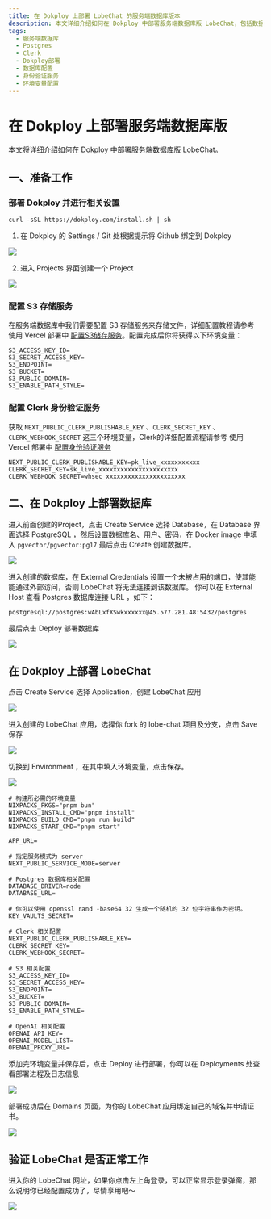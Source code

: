 ```yaml
---
title: 在 Dokploy 上部署 LobeChat 的服务端数据库版本
description: 本文详细介绍如何在 Dokploy 中部署服务端数据库版 LobeChat，包括数据库配置、身份验证服务配置的设置步骤。
tags:
  - 服务端数据库
  - Postgres
  - Clerk
  - Dokploy部署
  - 数据库配置
  - 身份验证服务
  - 环境变量配置
---
```


# 在 Dokploy 上部署服务端数据库版

本文将详细介绍如何在 Dokploy 中部署服务端数据库版 LobeChat。

## 一、准备工作

### 部署 Dokploy 并进行相关设置

```shell
curl -sSL https://dokploy.com/install.sh | sh
```

1. 在 Dokploy 的 Settings / Git 处根据提示将 Github 绑定到 Dokploy

![](https://github.com/user-attachments/assets/c75eb19e-e0f5-4135-91e4-55be8be8a996)

2. 进入 Projects 界面创建一个 Project

![](https://github.com/user-attachments/assets/4e04928d-0171-48d1-afff-e22fc2faaf4e)

### 配置 S3 存储服务
在服务端数据库中我们需要配置 S3 存储服务来存储文件，详细配置教程请参考 使用 Vercel 部署中 [配置S3储存服务](https://lobehub.com/zh/docs/self-hosting/server-database/vercel#%E4%B8%89%E3%80%81-%E9%85%8D%E7%BD%AE-s-3-%E5%AD%98%E5%82%A8%E6%9C%8D%E5%8A%A1)。配置完成后你将获得以下环境变量：
```shell
S3_ACCESS_KEY_ID=
S3_SECRET_ACCESS_KEY=
S3_ENDPOINT=
S3_BUCKET=
S3_PUBLIC_DOMAIN=
S3_ENABLE_PATH_STYLE=
```
### 配置 Clerk 身份验证服务
获取 `NEXT_PUBLIC_CLERK_PUBLISHABLE_KEY` 、`CLERK_SECRET_KEY` 、`CLERK_WEBHOOK_SECRET` 这三个环境变量，Clerk的详细配置流程请参考 使用 Vercel 部署中 [配置身份验证服务](https://lobehub.com/zh/docs/self-hosting/server-database/vercel#二、-配置身份验证服务) 
```shell
NEXT_PUBLIC_CLERK_PUBLISHABLE_KEY=pk_live_xxxxxxxxxxx
CLERK_SECRET_KEY=sk_live_xxxxxxxxxxxxxxxxxxxxxx
CLERK_WEBHOOK_SECRET=whsec_xxxxxxxxxxxxxxxxxxxxxx
```
## 二、在 Dokploy 上部署数据库
进入前面创建的Project，点击 Create Service 选择 Database，在 Database 界面选择 PostgreSQL ，然后设置数据库名、用户、密码，在 Docker image 中填入 `pgvector/pgvector:pg17` 最后点击 Create 创建数据库。

![](https://github.com/user-attachments/assets/97899819-278f-42fd-804a-144d521d4b4f)

进入创建的数据库，在 External Credentials 设置一个未被占用的端口，使其能能通过外部访问，否则 LobeChat 将无法连接到该数据库。
你可以在 External Host 查看 Postgres 数据库连接 URL ，如下：
```shell
postgresql://postgres:wAbLxfXSwkxxxxxx@45.577.281.48:5432/postgres
```
最后点击 Deploy 部署数据库

![](https://github.com/user-attachments/assets/b4e89dd4-877b-43fe-aa42-4680de17ba8e)

## 在 Dokploy 上部署 LobeChat
点击 Create Service 选择 Application，创建 LobeChat 应用

![](https://github.com/user-attachments/assets/4cbbbcce-36be-48ff-bb0b-31607a0bba5c)

进入创建的 LobeChat 应用，选择你 fork 的 lobe-chat 项目及分支，点击 Save 保存

![](https://github.com/user-attachments/assets/2bb4c09d-75bb-4c46-bb2f-faf538308305)

切换到 Environment ，在其中填入环境变量，点击保存。

![](https://github.com/user-attachments/assets/0f79c266-cce5-4936-aabd-4c8f19196d91)

```shell
# 构建所必需的环境变量
NIXPACKS_PKGS="pnpm bun"
NIXPACKS_INSTALL_CMD="pnpm install"
NIXPACKS_BUILD_CMD="pnpm run build"
NIXPACKS_START_CMD="pnpm start"

APP_URL=

# 指定服务模式为 server
NEXT_PUBLIC_SERVICE_MODE=server

# Postgres 数据库相关配置
DATABASE_DRIVER=node
DATABASE_URL=

# 你可以使用 openssl rand -base64 32 生成一个随机的 32 位字符串作为密钥。
KEY_VAULTS_SECRET=

# Clerk 相关配置
NEXT_PUBLIC_CLERK_PUBLISHABLE_KEY=
CLERK_SECRET_KEY=
CLERK_WEBHOOK_SECRET=

# S3 相关配置
S3_ACCESS_KEY_ID=
S3_SECRET_ACCESS_KEY=
S3_ENDPOINT=
S3_BUCKET=
S3_PUBLIC_DOMAIN=
S3_ENABLE_PATH_STYLE=

# OpenAI 相关配置
OPENAI_API_KEY=
OPENAI_MODEL_LIST=
OPENAI_PROXY_URL=
```

添加完环境变量并保存后，点击 Deploy 进行部署，你可以在 Deployments 处查看部署进程及日志信息

![](https://github.com/user-attachments/assets/411e2002-61f0-4010-9841-18e88ca895ec)

部署成功后在 Domains 页面，为你的 LobeChat 应用绑定自己的域名并申请证书。

![](https://github.com/user-attachments/assets/dd6bc4a4-3c20-4162-87fd-5cac57e5d7e7)

## 验证 LobeChat 是否正常工作

进入你的 LobeChat 网址，如果你点击左上角登录，可以正常显示登录弹窗，那么说明你已经配置成功了，尽情享用吧～

![](https://github.com/user-attachments/assets/798ddb18-50c7-462a-a083-0c6841351d26)
